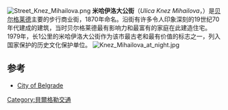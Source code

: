 [[Image:Street_Knez_Mihailova.png|thumb]]
'''米哈伊洛大公街'''（''Ulica Knez Mihailova''，{{lang-sr|Улица Кнез Михаилова (Улица Кнеза Михаила)}}）是[[贝尔格莱德|贝尔格莱德]]主要的步行商业街，1870年命名。沿街有许多令人印象深刻的19世纪70年代建成的建筑，当时贝尔格莱德最有影响力和最富有的家庭在此建造住宅。1979年，长1公里的米哈伊洛大公街作为该市最古老和最有价值的标志之一，列入国家保护的历史文化保护单位。
[[File:Knez_Mihailova_at_night.jpg|thumb]]

==参考==
{{reflist}}
*[http://www.beograd.rs/cms/view.php?id=220 City of Belgrade] {{Wayback|url=http://www.beograd.rs/cms/view.php?id=220 |date=20130921221817 }}
[[Category:貝爾格勒交通|Category:貝爾格勒交通]]